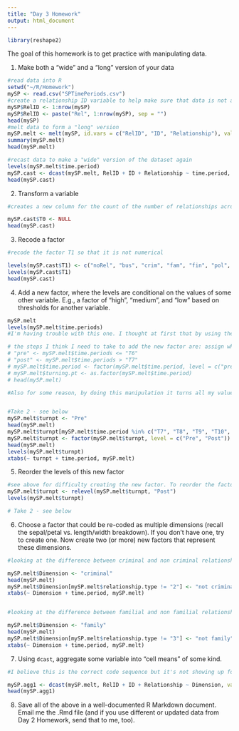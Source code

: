 ```yaml
---
title: "Day 3 Homework"
output: html_document
---
```

```r
library(reshape2)
```

The goal of this homework is to get practice with manipulating data.

1. Make both a "wide" and a "long" version of your data

```r
#read data into R
setwd("~/R/Homework")
mySP <- read.csv("SPTimePeriods.csv")
#create a relationship ID variable to help make sure that data is not aggregated across individuals when melted and aggregated differently
mySP$RelID <- 1:nrow(mySP)
mySP$RelID <- paste("Rel", 1:nrow(mySP), sep = "")
head(mySP)
#melt data to form a "long" version
mySP.melt <- melt(mySP, id.vars = c("RelID", "ID", "Relationship"), value.name = "relationship.type", variable.name = "time.period")
summary(mySP.melt)
head(mySP.melt)

#recast data to make a "wide" version of the dataset again
levels(mySP.melt$time.period)
mySP.cast <- dcast(mySP.melt, RelID + ID + Relationship ~ time.period, value.var = "relationship.type")
head(mySP.cast)

```

2. Transform a variable

```r
#creates a new column for the count of the number of relationships across time periods

mySP.cast$T0 <- NULL
head(mySP.cast)
```

3. Recode a factor

```r

#recode the factor T1 so that it is not numerical

levels(mySP.cast$T1) <- c("noRel", "bus", "crim", "fam", "fin", "pol", "law", "rival", "mdr", "other", "info", "friend")
levels(mySP.cast$T1)
head(mySP.cast)

```

4. Add a new factor, where the levels are conditional on the values of some other variable. E.g., a factor of "high", "medium", and "low" based on thresholds for another variable.

```r
mySP.melt
levels(mySP.melt$time.periods)
#I'm having trouble with this one. I thought at first that by using the long version of the data I could create a factor that was "pre" and "post" T6, which is considered a turning point. But for some reason, when i come back to the .melt (aka long) version of the dataset after having worked with the wide version (.cast), it says the levels are null, when above there are the 13 levels indicated as values. I am not sure what is happening to cause this, but it interferes with trying to determine the code fro the rest of it.

# the steps I think I need to take to add the new factor are: assign what "pre" and "post" mean for the column time.periods then set them as the levels in the new factor and somehow confirm that they are being assigned row by row, not on an aggregate basis.
# "pre" <- mySP.melt$time.periods <= "T6"
# "post" <- mySP.melt$time.periods > "T7"
# mySP.melt$time.period <- factor(mySP.melt$time.period, level = c("pre", "post"))
# mySP.melt$turning.pt <- as.factor(mySP.melt$time.period)
# head(mySP.melt)

#Also for some reason, by doing this manipulation it turns all my values in time.period and turning.pt to NA instead of what they actually are. I am not sure why.


#Take 2 - see below
mySP.melt$turnpt <- "Pre"
head(mySP.melt)
mySP.melt$turnpt[mySP.melt$time.period %in% c("T7", "T8", "T9", "T10", "T11", "T12")] <- "Post"
mySP.melt$turnpt <- factor(mySP.melt$turnpt, level = c("Pre", "Post"))
head(mySP.melt)
levels(mySP.melt$turnpt)
xtabs(~ turnpt + time.period, mySP.melt)

```


5. Reorder the levels of this new factor


```r

#see above for difficulty creating the new factor. To reorder the factor, I would use the code below:
mySP.melt$turnpt <- relevel(mySP.melt$turnpt, "Post")
levels(mySP.melt$turnpt)

# Take 2 - see below


```

6. Choose a factor that could be re-coded as multiple dimensions (recall the sepal/petal vs. length/width breakdown). If you don't have one, try to create one.  Now create two (or more) new factors that represent these dimensions.

```r

#looking at the difference between criminal and non criminal relationships across time periods.

mySP.melt$Dimension <- "criminal"
head(mySP.melt)
mySP.melt$Dimension[mySP.melt$relationship.type != "2"] <- "not criminal"
xtabs(~ Dimension + time.period, mySP.melt)


#looking at the difference between familial and non familial relationships across time periods.

mySP.melt$Dimension <- "family"
head(mySP.melt)
mySP.melt$Dimension[mySP.melt$relationship.type != "3"] <- "not family"
xtabs(~ Dimension + time.period, mySP.melt)

```

7. Using `dcast`, aggregate some variable into "cell means" of some kind.

```r

#I believe this is the correct code sequence but it's not showing up for all values. Some values in "criminal" are returning with "NaN"

mySP.agg1 <- dcast(mySP.melt, RelID + ID + Relationship ~ Dimension, value.var = "relationship.type", fun.aggregate = mean)
head(mySP.agg1)

```

8.  Save all of the above in a well-documented R Markdown document.  Email me the .Rmd file (and if you use different or updated data from Day 2 Homework, send that to me, too).

